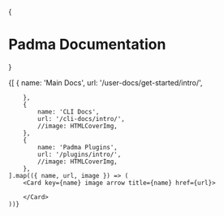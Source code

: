 


{<h1 className="mt-10 mb-4 text-center text-[2.5rem] font-bold tracking-tight">Padma Documentation</h1>}


<Cards>
	{[
		{
			name: 'Main Docs',
			url: '/user-docs/get-started/intro/',
	
		},
		{
			name: 'CLI Docs',
			url: '/cli-docs/intro/',
			//image: HTMLCoverImg,
		},
		{
			name: 'Padma Plugins',
			url: '/plugins/intro/',
			//image: HTMLCoverImg,
		},
	].map(({ name, url, image }) => (
		<Card key={name} image arrow title={name} href={url}>
			
		</Card>
	))}
</Cards>